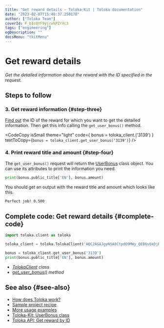 ```yaml
---
title: "Get reward details — Toloka-Kit | Toloka documentation"
date: "2023-02-07T15:40:37.250178"
author: ["Toloka Team"]
coverId: F_bIcOYF9yjrxkPZrXc3
tags: ["engineering"]
ogDescription: ""
docsMenu: "tkitMenu"
---
```



# Get reward details

_Get the detailed information about the reward with the ID specified in the request._

## Steps to follow

<Import/>

<Instantiate/>

### 3. Get reward information {#step-three}

[Find out](/docs/toloka-kit/recipes/get-rewards) the ID of the reward for which you want to get the detailed information. Then get this info calling the `get_user_bonus()` method.

<CodeCopy
  isSmall
  theme="light"
  code={
    <HighlightChildren language="python">
      bonus = toloka_client.<Term term="get_user_bonus"><GetUserBonus/></Term>('3139')
    </HighlightChildren>
  }
  textToCopy={`bonus = toloka_client.get_user_bonus('3139')`}
/>

### 4. Print reward title and amount {#step-four}

The `get_user_bonus()` request will return the [UserBonus](/docs/toloka-kit/reference/toloka.client.user_bonus.UserBonus) class object. You can use its attributes to print the information you need.

```python
print(bonus.public_title['EN'], bonus.amount)
```

You should get an output with the reward title and amount which looks like this.

```bash
Perfect job! 0.500
```

## Complete code: Get reward details {#complete-code}

```python
import toloka.client as toloka

toloka_client = toloka.TolokaClient('AQC2AGAJgyNSA8CtpdO9MWy_QEB6s6kDjHUoElE', 'PRODUCTION')

bonus = toloka_client.get_user_bonus('3139')
print(bonus.public_title['EN'], bonus.amount)
```

<Note mode="tip" title="List of classes and methods used in this recipe">

- _[TolokaClient](/docs/toloka-kit/reference/toloka.client.TolokaClient) class_
- _[get_user_bonus()](/docs/toloka-kit/reference/toloka.client.TolokaClient.get_user_bonus) method_

</Note>

## See also {#see-also}

- [How does Toloka work?](/docs/guide/overview)
- [Sample project recipe](/docs/toloka-kit/recipes/learn-basics)
- [More usage examples](/docs/toloka-kit/recipes/use-cases)
- [Toloka-Kit: UserBonus class](/docs/toloka-kit/reference/toloka.client.user_bonus.UserBonus)
- [Toloka API: Get reward by ID](https://toloka.ai/docs/api/api-reference/#get-/user-bonuses/-userBonusId-)
